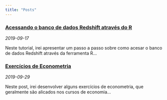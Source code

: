 ```yaml
---
title: "Posts"
---
```


<!---
entries will follow this format:
<article>
<h3><a href=""> </a></h3>
<div class="summary">
<span><i class="fa fa-calendar"></i> _date_</span>
<p> ...</p>
<a class="btn btn-outline-primary btn-sm" href="">Full Post</a>
</div>
</article>
--->

<article>
<h3><a href="acessando_redshift_via_r.html">Acessando o banco de dados Redshift através do R</a></h3>
<div class="summary">
<span><i class="fa fa-calendar"></i> _2019-09-17_</span>
<p> Neste tutorial, irei apresentar um passo a passo sobre como acesar o banco de dados Redshift através da ferramenta R...</p>
</div>
</article>


<article>
<h3><a href="econometria.html">Exercícios de Econometria</a></h3>
<div class="summary">
<span><i class="fa fa-calendar"></i> _2019-09-29_</span>
<p> Neste post, irei desenvolver alguns exercícios de econometria, que geralmente são alicados nos cursos de economia...</p>
</div>
</article>
